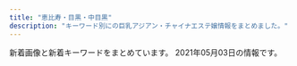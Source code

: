 ```yaml
---
title: "恵比寿・目黒・中目黒"
description: "キーワード別にの巨乳アジアン・チャイナエステ嬢情報をまとめました。"
---
```


新着画像と新着キーワードをまとめています。
2021年05月03日の情報です。

<DmmAffiliateIns />
<KeywordTable
  shops={
    [
    {
        "station": "JR\u76ee\u9ed2\u99c5\u6771\u53e3",
        "img_links": [],
        "url": "http://relacute.tyo.cm/",
        "keywords": {},
        "name": "RelaCute \u30ea\u30e9\u30ad\u30e5\u30fc\u30c8"
    },
    {
        "name": "Flower \uff5e\u30d5\u30e9\u30ef\u30fc\uff5e",
        "url": "http://nakamegurofun.com/",
        "img_links": [
            "http://nakamegurofun.com/files/0030964.jpg",
            "http://nakamegurofun.com/files/006-030964.jpg",
            "http://nakamegurofun.com/files/006fa9d.jpg",
            "http://nakamegurofun.com/images/s4.jpg",
            "http://nakamegurofun.com/files/002-020964.jpg",
            "http://nakamegurofun.com/images/main_top.png",
            "http://nakamegurofun.com/files/0050964.jpg",
            "http://nakamegurofun.com/images/service91a6.png",
            "http://nakamegurofun.com/files/0064f22.jpg",
            "http://nakamegurofun.com/files/0024f22.jpg",
            "http://nakamegurofun.com/images/s2.jpg",
            "http://nakamegurofun.com/files/008-020964.jpg",
            "http://nakamegurofun.com/files/0070964.jpg",
            "http://nakamegurofun.com/files/0054f22.jpg",
            "http://nakamegurofun.com/images/xian.png",
            "http://nakamegurofun.com/files/003-020964.jpg",
            "http://nakamegurofun.com/images/main_bottom.png",
            "http://nakamegurofun.com/files/0084f22.jpg",
            "http://nakamegurofun.com/images/shop/shop03.jpg",
            "http://nakamegurofun.com/files/0074f22.jpg",
            "http://nakamegurofun.com/files/0080964.jpg",
            "http://nakamegurofun.com/images/tel.png",
            "http://nakamegurofun.com/files/008-030964.jpg",
            "http://nakamegurofun.com/files/005fa9d.jpg",
            "http://nakamegurofun.com/files/0060964.jpg",
            "http://nakamegurofun.com/files/002fa9d.jpg",
            "http://nakamegurofun.com/files/005-020964.jpg",
            "http://nakamegurofun.com/images/shop/shop02.jpg",
            "http://nakamegurofun.com/files/006-020964.jpg",
            "http://nakamegurofun.com/files/0034f22.jpg",
            "http://nakamegurofun.com/files/008fa9d.jpg",
            "http://nakamegurofun.com/files/002-030964.jpg",
            "http://nakamegurofun.com/files/005-030964.jpg",
            "http://nakamegurofun.com/files/007fa9d.jpg",
            "http://nakamegurofun.com/files/003-030964.jpg",
            "http://nakamegurofun.com/images/shop/shop04.jpg",
            "http://nakamegurofun.com/images/infotiao1.jpg",
            "http://nakamegurofun.com/images/zi_staff.png",
            "http://nakamegurofun.com/files/007-030964.jpg",
            "http://nakamegurofun.com/files/0020964.jpg",
            "http://nakamegurofun.com/images/s1.jpg",
            "http://nakamegurofun.com/images/zi_massage.png",
            "http://nakamegurofun.com/images/shop/shop01.jpg",
            "http://nakamegurofun.com/files/007-020964.jpg",
            "http://nakamegurofun.com/images/s5.jpg",
            "http://nakamegurofun.com/images/s3.jpg",
            "http://nakamegurofun.com/files/003fa9d.jpg"
        ],
        "keywords": {
            "85": 1,
            "88": 1,
            "C": 1,
            "87": 4,
            "D": 5
        },
        "station": "\u4e2d\u76ee\u9ed2\u99c5\u897f\u53e3"
    },
    {
        "url": "http://victoria.tyo.cm/",
        "name": "Victoria\u30fb\u30d3\u30af\u30c8\u30ea\u30a2",
        "station": "JR\u76ee\u9ed2\u99c5\u6771\u53e3",
        "keywords": {
            "E": 3,
            "87": 4,
            "82": 2,
            "G": 1,
            "F": 1,
            "D": 21,
            "85": 8,
            "83": 8,
            "86": 10,
            "89": 1,
            "C": 8,
            "93": 1
        },
        "img_links": [
            "http://victoria.tyo.cm/photos/sites/13/2020/01/2020011104241542.jpg",
            "http://victoria.tyo.cm/photos/sites/13/2019/12/2019120904521737.jpg",
            "http://victoria.tyo.cm/photos/sites/13/2018/12/2018121502493847.jpg",
            "http://victoria.tyo.cm/photos/sites/13/2020/02/2020021307433041.jpg",
            "http://victoria.tyo.cm/photos/sites/13/2018/12/2018122701570616.jpg",
            "http://victoria.tyo.cm/photos/sites/13/2019/06/2019061005275095.jpg",
            "http://victoria.tyo.cm/photos/sites/13/2020/03/2020031904101259.jpg",
            "http://victoria.tyo.cm/photos/sites/13/2018/12/2018121502493814.jpg",
            "http://victoria.tyo.cm/photos/sites/13/2019/01/2019010506292922.jpg",
            "http://victoria.tyo.cm/photos/sites/13/2018/12/2018122701570643.jpg",
            "http://victoria.tyo.cm/photos/sites/13/2019/01/2019011103510521.jpg",
            "http://victoria.tyo.cm/images/top.jpg",
            "http://victoria.tyo.cm/photos/sites/13/2019/01/2019010506293526.jpg",
            "http://victoria.tyo.cm/photos/sites/13/2018/12/2018122904422525.jpg",
            "http://victoria.tyo.cm/photos/sites/13/2020/01/2020011205500461.jpg",
            "http://victoria.tyo.cm/photos/sites/13/2018/12/2018121502493879.jpg",
            "http://victoria.tyo.cm/images/face.jpg",
            "http://victoria.tyo.cm/photos/sites/13/2020/02/202002030340133.jpg",
            "http://victoria.tyo.cm/photos/sites/13/2021/02/2021021509575615.jpg",
            "http://victoria.tyo.cm/photos/sites/13/2019/10/2019101403232834.jpg",
            "http://victoria.tyo.cm/photos/sites/13/2018/12/2018122904411765.jpg",
            "http://victoria.tyo.cm/photos/sites/13/2019/10/2019100904083557.jpg",
            "http://victoria.tyo.cm/photos/sites/13/2019/10/2019100904082968.jpg",
            "http://victoria.tyo.cm/photos/sites/13/2020/01/2020012005552622.jpg",
            "http://victoria.tyo.cm/photos/sites/13/2019/12/2019120904521188.jpg",
            "http://victoria.tyo.cm/images/mobile.jpg",
            "http://victoria.tyo.cm/photos/sites/13/2019/02/2019021407162693.jpg",
            "http://victoria.tyo.cm/photos/sites/13/2020/10/2020100803550565.jpg",
            "http://victoria.tyo.cm/photos/sites/13/2019/05/201905100639429.jpg",
            "http://victoria.tyo.cm/photos/sites/13/2019/02/2019022703022355.jpg",
            "https://www.a-side.com/ad/koko/include/banner/koko_125x125.png",
            "http://victoria.tyo.cm/photos/sites/13/2019/08/2019080607062415.jpg",
            "http://victoria.tyo.cm/images/news.jpg",
            "http://victoria.tyo.cm/photos/sites/13/2019/07/2019070206503156.jpg",
            "http://victoria.tyo.cm/photos/sites/13/2019/04/2019040304024424.jpg",
            "http://victoria.tyo.cm/photos/sites/13/2019/12/2019120406433710.jpg",
            "http://victoria.tyo.cm/photos/sites/13/2019/04/2019041807165826.jpg",
            "http://victoria.tyo.cm/photos/sites/13/2019/01/2019012509534353.jpg",
            "http://victoria.tyo.cm/photos/sites/13/2020/01/2020012005552181.jpg",
            "http://victoria.tyo.cm/photos/sites/13/2019/12/2019120106181894.jpg",
            "http://victoria.tyo.cm/images/pick.jpg",
            "http://victoria.tyo.cm/images/s_staff.png",
            "http://victoria.tyo.cm/photos/sites/13/2019/02/2019021206543056.jpg",
            "http://victoria.tyo.cm/photos/sites/13/2019/01/2019012108071242.jpg",
            "http://victoria.tyo.cm/photos/sites/13/2019/01/2019012509505197.jpg",
            "http://victoria.tyo.cm/photos/sites/13/2018/12/2018121502493953.jpg",
            "http://victoria.tyo.cm/photos/sites/13/2020/02/2020020104570910.jpg"
        ]
    },
    {
        "img_links": [
            "http://iyashi-kokoro.info/img/st57.jpg",
            "http://iyashi-kokoro.info/i/img/st56.jpg",
            "http://iyashi-kokoro.info/img/st55.jpg",
            "http://iyashi-kokoro.info/img/s62.jpg",
            "http://iyashi-kokoro.info/img/st42.jpg",
            "http://iyashi-kokoro.info/img/botton.jpg",
            "http://iyashi-kokoro.info/i/img/st65.jpg",
            "http://iyashi-kokoro.info/img/s56.jpg",
            "http://iyashi-kokoro.info/i/img/st40.jpg",
            "http://iyashi-kokoro.info/i/img/st39.jpg",
            "http://iyashi-kokoro.info/i/img/st55.jpg",
            "http://iyashi-kokoro.info/img/st41.jpg",
            "http://iyashi-kokoro.info/i/img/st52.jpg",
            "http://iyashi-kokoro.info/img/st63.jpg",
            "http://iyashi-kokoro.info/img/st60.jpg",
            "http://iyashi-kokoro.info/i/img/r4.jpg",
            "http://iyashi-kokoro.info/img/s57.jpg",
            "http://iyashi-kokoro.info/i/img/s3.jpg",
            "http://iyashi-kokoro.info/i/img/st64.jpg",
            "http://iyashi-kokoro.info/img/st65.jpg",
            "http://iyashi-kokoro.info/img/s58.jpg",
            "http://iyashi-kokoro.info/img/st61.jpg",
            "http://iyashi-kokoro.info/i/img/st54.jpg",
            "http://iyashi-kokoro.info/img/st56.jpg",
            "http://iyashi-kokoro.info/img/st40.jpg",
            "http://iyashi-kokoro.info/img/st58.jpg",
            "http://iyashi-kokoro.info/i/img/st58.jpg",
            "http://iyashi-kokoro.info/img/st29.jpg",
            "http://iyashi-kokoro.info/i/img/st44.jpg",
            "http://iyashi-kokoro.info/i/img/r3.jpg",
            "http://iyashi-kokoro.info/i/img/r1.jpg",
            "http://iyashi-kokoro.info/img/st46.jpg",
            "http://iyashi-kokoro.info/i/img/st41.jpg",
            "http://iyashi-kokoro.info/i/img/s1.jpg",
            "http://iyashi-kokoro.info/i/img/st50.jpg",
            "http://iyashi-kokoro.info/img/st64.jpg",
            "http://iyashi-kokoro.info/i/img/st62.jpg",
            "http://iyashi-kokoro.info/img/st39.jpg",
            "http://iyashi-kokoro.info/img/s64.jpg",
            "http://iyashi-kokoro.info/img/s54.jpg",
            "http://iyashi-kokoro.info/i/img/st57.jpg",
            "http://iyashi-kokoro.info/i/img/st63.jpg",
            "http://iyashi-kokoro.info/img/fla.jpg",
            "http://iyashi-kokoro.info/img/s61.jpg",
            "http://iyashi-kokoro.info/i/img/s4.jpg",
            "http://iyashi-kokoro.info/img/s59.jpg",
            "http://iyashi-kokoro.info/i/img/st51.jpg",
            "http://iyashi-kokoro.info/img/mo.png",
            "http://iyashi-kokoro.info/img/st52.jpg",
            "http://iyashi-kokoro.info/i/img/st60.jpg",
            "http://iyashi-kokoro.info/i/img/st59.jpg",
            "http://iyashi-kokoro.info/img/s60.jpg",
            "http://iyashi-kokoro.info/img/cam.jpg",
            "http://iyashi-kokoro.info/i/img/r5.jpg",
            "http://iyashi-kokoro.info/i/img/r2.jpg",
            "http://iyashi-kokoro.info/img/s65.jpg",
            "http://iyashi-kokoro.info/img/st49.jpg",
            "http://iyashi-kokoro.info/i/img/st32.jpg",
            "http://iyashi-kokoro.info/img/st54.jpg",
            "http://iyashi-kokoro.info/i/img/st29.jpg",
            "http://iyashi-kokoro.info/img/st50.jpg",
            "http://iyashi-kokoro.info/i/img/st53.jpg",
            "http://iyashi-kokoro.info/img/s55.jpg",
            "http://iyashi-kokoro.info/i/img/st20.jpg",
            "http://iyashi-kokoro.info/img/st62.jpg",
            "http://iyashi-kokoro.info/img/st59.jpg",
            "http://iyashi-kokoro.info/img/s18.jpg",
            "http://iyashi-kokoro.info/i/img/st42.jpg",
            "http://iyashi-kokoro.info/i/img/st49.jpg",
            "http://iyashi-kokoro.info/img/st44.jpg",
            "http://iyashi-kokoro.info/img/st53.jpg",
            "http://iyashi-kokoro.info/i/img/r6.jpg",
            "http://iyashi-kokoro.info/img/st43.jpg",
            "http://iyashi-kokoro.info/img/st20.jpg",
            "http://iyashi-kokoro.info/img/st51.jpg",
            "http://iyashi-kokoro.info/i/img/st43.jpg",
            "http://iyashi-kokoro.info/img/s63.jpg",
            "http://iyashi-kokoro.info/img/st32.jpg",
            "http://iyashi-kokoro.info/i/img/s2.jpg",
            "http://iyashi-kokoro.info/i/img/st61.jpg"
        ],
        "url": "http://iyashi-kokoro.info/",
        "station": "JR\u76ee\u9ed2\u99c5\u6771\u53e3",
        "keywords": {
            "88": 7,
            "E": 13,
            "C": 7,
            "86": 38,
            "87": 3,
            "85": 5,
            "D": 40
        },
        "name": "\u307f\u3086\u304d"
    },
    {
        "img_links": [
            "http://www.himawari-aroma.xyz/images/staff/3/mayu.png",
            "http://www.himawari-aroma.xyz/images/psd/off.jpg",
            "http://www.himawari-aroma.xyz/images/shop/4/2.jpg",
            "http://www.himawari-aroma.xyz/images/shop/1.png",
            "http://www.himawari-aroma.xyz/images/staff/3/ami.png",
            "http://www.himawari-aroma.xyz/images/shop/4/1.jpg",
            "http://www.himawari-aroma.xyz/images/13.png",
            "http://www.himawari-aroma.xyz/images/sys.jpg"
        ],
        "station": "JR\u6075\u6bd4\u5bff\u99c5\u897f\u53e3",
        "url": "http://www.himawari-aroma.xyz/",
        "name": "\u3072\u307e\u308f\u308a",
        "keywords": {}
    },
    {
        "keywords": {
            "86": 2,
            "D": 6,
            "87": 4,
            "85": 2,
            "C": 14
        },
        "name": "\u7652\u3057\u5bb6",
        "url": "http://www.oasis.esjoho.com/",
        "img_links": [
            "http://www.oasis.esjoho.com/img/btn_blog.png",
            "http://www.oasis.esjoho.com/img/pickup.jpg",
            "http://www.oasis.esjoho.com/img/btn_side_mobile.jpg",
            "http://www.oasis.esjoho.com/files/002.jpg",
            "http://www.oasis.esjoho.com/files/001-02.jpg",
            "http://www.oasis.esjoho.com/img/ttl_news.png",
            "http://www.oasis.esjoho.com/img/goback.jpg",
            "http://www.oasis.esjoho.com/files/002-02.jpg",
            "http://www.oasis.esjoho.com/files/004-02.jpg",
            "http://www.oasis.esjoho.com/img/tel.png",
            "http://www.oasis.esjoho.com/img/ttl_info.png",
            "http://www.oasis.esjoho.com/files/004.jpg",
            "http://www.oasis.esjoho.com/files/005-02.jpg",
            "http://www.oasis.esjoho.com/files/001.jpg",
            "http://www.oasis.esjoho.com/files/005.jpg"
        ],
        "station": "\u897f\u5c0f\u5c71\u99c5"
    },
    {
        "url": "https://meguro-babel.com/",
        "keywords": {},
        "name": "\u30d0\u30d9\u30eb",
        "station": "JR\u76ee\u9ed2\u99c5\u6771\u53e3",
        "img_links": [
            "https://meguro-babel.com/girl/7.jpg",
            "https://meguro-babel.com/images/room/photo02.jpg",
            "https://meguro-babel.com/girl/4.jpg",
            "https://meguro-babel.com/girl/9.jpg",
            "https://meguro-babel.com/girl/24.jpg",
            "https://meguro-babel.com/girl/15.jpg",
            "https://meguro-babel.com/images/img_1.jpg",
            "https://meguro-babel.com/girl/8.jpg",
            "https://meguro-babel.com/images/room/photo01.jpg",
            "https://meguro-babel.com/images/room/photo04.jpg",
            "https://meguro-babel.com/images/qr.jpg",
            "https://meguro-babel.com/topics/img/157-1.jpg",
            "https://meguro-babel.com/girl/21.jpg",
            "https://meguro-babel.com/girl/1.jpg",
            "https://meguro-babel.com/topics/img/145-1.jpg",
            "https://meguro-babel.com/girl/5.jpg",
            "https://meguro-babel.com/topics/img/156-1.jpg",
            "https://meguro-babel.com/images/room/photo03.jpg",
            "https://meguro-babel.com/images/topimg4.jpg"
        ]
    },
    {
        "name": "OnlyOne",
        "url": "http://onlyone.tyo.cm/",
        "keywords": {
            "D": 25,
            "83": 2,
            "87": 6,
            "84": 1,
            "85": 9,
            "F": 1,
            "86": 12,
            "E": 3,
            "C": 4,
            "88": 3
        },
        "station": "JR\u76ee\u9ed2\u99c5\u897f\u53e3",
        "img_links": [
            "http://onlyone.tyo.cm/photos/sites/5/2021/02/2021022216501749.jpg",
            "http://onlyone.tyo.cm/photos/sites/5/2020/05/2020051419324761.jpg",
            "http://onlyone.tyo.cm/photos/sites/5/2020/06/2020060815500896.jpg",
            "http://onlyone.tyo.cm/photos/sites/5/2018/03/2018031607430562.jpg",
            "http://onlyone.tyo.cm/images/room4.jpg",
            "http://onlyone.tyo.cm/photos/sites/5/2019/08/2019082610481667.jpg",
            "http://onlyone.tyo.cm/photos/sites/5/2019/03/2019030418403098.jpg",
            "http://onlyone.tyo.cm/photos/sites/5/2019/11/2019112117013754.jpg",
            "http://onlyone.tyo.cm/photos/sites/5/2018/09/2018092710191274.jpg",
            "http://onlyone.tyo.cm/images/room2.jpg",
            "http://onlyone.tyo.cm/photos/sites/5/2019/07/2019070616424775.jpg",
            "http://onlyone.tyo.cm/photos/sites/5/2020/09/2020092510523998.jpg",
            "http://onlyone.tyo.cm/photos/sites/5/2021/02/2021021810240848.jpg",
            "http://onlyone.tyo.cm/photos/sites/5/2019/01/2019013017371133.jpg",
            "http://onlyone.tyo.cm/photos/sites/5/2019/11/2019110105153240.jpg",
            "http://onlyone.tyo.cm/photos/sites/5/2018/11/2018112110301745.jpg",
            "http://onlyone.tyo.cm/images/line.jpg",
            "http://onlyone.tyo.cm/images/acc4.jpg",
            "http://onlyone.tyo.cm/photos/sites/5/2021/03/2021030316101626.jpg",
            "http://onlyone.tyo.cm/photos/sites/5/2019/12/2019120510353312.jpg",
            "http://onlyone.tyo.cm/photos/sites/5/2019/06/2019060510384975.jpg",
            "http://onlyone.tyo.cm/photos/sites/5/2021/02/202102201049167.jpg",
            "http://onlyone.tyo.cm/photos/sites/5/2020/01/2020011413501066.jpg",
            "http://onlyone.tyo.cm/photos/sites/5/2020/01/2020011412572423.jpg",
            "http://onlyone.tyo.cm/photos/sites/5/2019/05/2019050915292562.jpg",
            "http://onlyone.tyo.cm/photos/sites/5/2019/08/2019080815010066.jpg",
            "http://onlyone.tyo.cm/photos/sites/5/2017/11/2017112708111797.jpg",
            "http://onlyone.tyo.cm/photos/sites/5/2021/02/202102181024101.jpg",
            "http://onlyone.tyo.cm/photos/sites/5/2020/09/2020092617301564.jpg",
            "http://onlyone.tyo.cm/photos/sites/5/2021/02/2021022515094363.jpg",
            "http://onlyone.tyo.cm/photos/sites/5/2020/09/2020092218541894.jpg",
            "http://onlyone.tyo.cm/photos/sites/5/2021/03/2021030316101022.jpg",
            "http://onlyone.tyo.cm/photos/sites/5/2020/07/2020070217061815.jpg",
            "http://onlyone.tyo.cm/photos/sites/5/2019/01/2019011814353078.jpg",
            "http://onlyone.tyo.cm/photos/sites/5/2018/08/2018082407542866.jpg",
            "http://onlyone.tyo.cm/photos/sites/5/2020/09/2020092510523723.jpg",
            "http://onlyone.tyo.cm/photos/sites/5/2020/03/2020031716151746.jpg",
            "http://onlyone.tyo.cm/images/room1.jpg",
            "http://onlyone.tyo.cm/images/s_staff.png",
            "http://onlyone.tyo.cm/photos/sites/5/2018/11/2018110713255310.jpg",
            "http://onlyone.tyo.cm/photos/sites/5/2018/07/2018071709241386.jpg",
            "http://onlyone.tyo.cm/photos/sites/5/2019/07/201907171609201.jpg",
            "http://onlyone.tyo.cm/images/room3.jpg",
            "http://onlyone.tyo.cm/photos/sites/5/2018/08/2018080308152252.jpg",
            "http://onlyone.tyo.cm/photos/sites/5/2020/02/2020022610121615.jpg",
            "http://onlyone.tyo.cm/photos/sites/5/2020/01/2020011413500417.jpg",
            "http://onlyone.tyo.cm/photos/sites/5/2018/06/2018062904050630.jpg",
            "http://onlyone.tyo.cm/photos/sites/5/2019/06/2019060510472559.jpg",
            "http://onlyone.tyo.cm/images/new.jpg",
            "http://onlyone.tyo.cm/images/acc2.jpg",
            "http://onlyone.tyo.cm/photos/sites/5/2019/12/2019121715483135.jpg",
            "http://onlyone.tyo.cm/photos/sites/5/2019/11/2019110105152849.jpg",
            "http://onlyone.tyo.cm/photos/sites/5/2019/07/2019070711031982.jpg",
            "http://onlyone.tyo.cm/photos/sites/5/2019/05/2019052911352557.jpg",
            "http://onlyone.tyo.cm/images/acc1.jpg",
            "http://onlyone.tyo.cm/images/top.png",
            "http://onlyone.tyo.cm/photos/sites/5/2020/07/2020070215334437.jpg",
            "http://onlyone.tyo.cm/photos/sites/5/2019/02/2019022310345266.jpg",
            "http://onlyone.tyo.cm/photos/sites/5/2018/10/201810181432433.jpg",
            "http://onlyone.tyo.cm/photos/sites/5/2019/07/2019071716092046.jpg",
            "http://onlyone.tyo.cm/photos/sites/5/2020/09/2020092510524025.jpg",
            "http://onlyone.tyo.cm/photos/sites/5/2020/09/2020090210405221.jpg",
            "http://onlyone.tyo.cm/images/acc3.jpg",
            "http://onlyone.tyo.cm/photos/sites/5/2019/02/2019022310334774.jpg",
            "http://onlyone.tyo.cm/images/s_link.png"
        ]
    },
    {
        "img_links": [
            "http://hi-msg.com/tonton/images/an_5_01.jpg",
            "http://hi-msg.com/tonton/images/sys1.jpg",
            "http://hi-msg.com/tonton/images/index-1.jpg",
            "http://hi-msg.com/tonton/images/index-2.jpg",
            "http://hi-msg.com/tonton/images/an_1_02.jpg",
            "http://hi-msg.com/tonton/images/an_4_02.jpg",
            "http://hi-msg.com/tonton/images/slider/slide2.png",
            "http://hi-msg.com/tonton/images/an_6_01.jpg",
            "http://hi-msg.com/tonton/images/r1.jpg",
            "http://hi-msg.com/tonton/images/fbb.jpg",
            "http://hi-msg.com/tonton/images/an_3_01.jpg",
            "http://hi-msg.com/tonton/images/r2.jpg",
            "http://hi-msg.com/tonton/images/r3.jpg",
            "http://hi-msg.com/tonton/images/slider/slide3s.png",
            "http://hi-msg.com/tonton/images/an_5_02.jpg",
            "http://hi-msg.com/tonton/images/staff_images/st3.jpg",
            "http://hi-msg.com/tonton/images/qr.jpg",
            "http://hi-msg.com/tonton/images/slider/slide1.png",
            "http://hi-msg.com/tonton/images/slider/slide2s.png",
            "http://hi-msg.com/tonton/images/staff_images/st4.jpg",
            "http://hi-msg.com/tonton/images/staff_images/st1.jpg",
            "http://hi-msg.com/tonton/images/staff_images/st5.jpg",
            "http://hi-msg.com/tonton/images/index_01.jpg",
            "http://hi-msg.com/tonton/images/an_4_01.jpg",
            "http://hi-msg.com/tonton/images/an_3_02.jpg",
            "http://hi-msg.com/tonton/images/an_1_01.jpg",
            "http://hi-msg.com/tonton/images/r4.jpg",
            "http://hi-msg.com/tonton/images/eve1.png",
            "http://hi-msg.com/tonton/images/an_2_01.jpg",
            "http://hi-msg.com/tonton/images/slider/slide3.png",
            "http://hi-msg.com/tonton/images/an_2_02.jpg",
            "http://hi-msg.com/tonton/images/slider/slide1s.png",
            "http://hi-msg.com/tonton/images/an_6_02.jpg",
            "http://hi-msg.com/tonton/images/staff_images/st2.jpg",
            "http://hi-msg.com/tonton/images/staff_images/sl.png"
        ],
        "station": "JR\u6075\u6bd4\u5bff\u99c5\u897f\u53e3",
        "url": "http://hi-msg.com/tonton/",
        "keywords": {
            "83": 7,
            "D": 19,
            "C": 7,
            "E": 5,
            "86": 17,
            "85": 7
        },
        "name": "\u30c8\u30f3\u30c8\u30f3"
    },
    {
        "img_links": [
            "http://with-you.tyo.cm/photos/sites/6/2019/11/2019110107573374.jpg",
            "http://with-you.tyo.cm/photos/sites/6/2020/03/2020032714542799.jpg",
            "http://with-you.tyo.cm/photos/sites/6/2020/09/2020092511214697.jpg",
            "http://with-you.tyo.cm/images/s_staff.jpg",
            "http://with-you.tyo.cm/photos/sites/6/2019/02/2019021818404723.jpg",
            "http://with-you.tyo.cm/photos/sites/6/2019/11/2019110606012817.jpg",
            "http://with-you.tyo.cm/photos/sites/6/2019/11/2019110107572662.jpg",
            "http://with-you.tyo.cm/photos/sites/6/2019/11/2019110108002447.jpg",
            "http://with-you.tyo.cm/photos/sites/6/2019/12/2019121017051597.jpg",
            "http://with-you.tyo.cm/photos/sites/6/2019/02/2019021816145119.jpg",
            "http://with-you.tyo.cm/photos/sites/6/2019/11/2019112916075813.jpg",
            "http://with-you.tyo.cm/photos/sites/6/2019/11/2019112214502832.jpg",
            "http://with-you.tyo.cm/photos/sites/6/2019/10/2019102716505124.jpg",
            "http://with-you.tyo.cm/photos/sites/6/2020/06/2020061515330329.jpg",
            "http://with-you.tyo.cm/photos/sites/6/2019/12/2019121017051599.jpg",
            "http://with-you.tyo.cm/photos/sites/6/2019/11/2019112214503286.jpg",
            "http://with-you.tyo.cm/photos/sites/6/2019/11/2019112916075124.jpg",
            "http://with-you.tyo.cm/images/s_link.jpg",
            "http://with-you.tyo.cm/photos/sites/6/2019/10/2019102716505281.jpg",
            "http://with-you.tyo.cm/photos/sites/6/2019/02/2019021818395644.jpg",
            "http://with-you.tyo.cm/images/s_news.jpg",
            "http://with-you.tyo.cm/images/s_recuit.jpg",
            "http://with-you.tyo.cm/photos/sites/6/2019/06/2019060510455732.jpg",
            "http://with-you.tyo.cm/photos/sites/6/2019/11/2019112517122617.jpg",
            "http://with-you.tyo.cm/photos/sites/6/2019/11/2019111915264240.jpg",
            "http://with-you.tyo.cm/photos/sites/6/2021/04/2021041715082929.jpg",
            "http://with-you.tyo.cm/photos/sites/6/2020/06/2020061515324852.jpg",
            "http://with-you.tyo.cm/photos/sites/6/2019/11/2019112916080552.jpg",
            "http://hanamizuki2.a1.ies.bz/upload/sites/6/2021/04/2021041715082929.jpg",
            "http://with-you.tyo.cm/images/top.png",
            "http://with-you.tyo.cm/photos/sites/6/2019/11/2019110108001772.jpg",
            "http://with-you.tyo.cm/photos/sites/6/2020/03/2020032714573892.jpg",
            "http://with-you.tyo.cm/images/s_pick.jpg",
            "http://with-you.tyo.cm/photos/sites/6/2019/11/2019111915264046.jpg",
            "http://with-you.tyo.cm/photos/sites/6/2019/11/2019112517121980.jpg",
            "http://with-you.tyo.cm/photos/sites/6/2019/02/2019021816155116.jpg",
            "http://with-you.tyo.cm/photos/sites/6/2019/03/2019030615474648.jpg",
            "http://with-you.tyo.cm/photos/sites/6/2019/11/2019110806175615.jpg",
            "http://with-you.tyo.cm/photos/sites/6/2019/11/2019110806175734.jpg",
            "http://with-you.tyo.cm/photos/sites/6/2019/12/2019121914290210.jpg",
            "http://with-you.tyo.cm/photos/sites/6/2019/12/2019121914290846.jpg"
        ],
        "url": "http://with-you.tyo.cm",
        "station": "JR\u76ee\u9ed2\u99c5\u6771\u53e3",
        "name": "With you\u30fb\u30a6\u30a3\u30ba\u30e6\u30fc",
        "keywords": {
            "C": 36,
            "D": 18
        }
    },
    {
        "keywords": {},
        "station": "JR\u6075\u6bd4\u5bff\u99c5\u897f\u53e3",
        "img_links": [
            "http://www.ourstarts.site/templets/default/images/t2.jpg",
            "http://www.ourstarts.site/uploads/180917/1-1P91G6122J28.jpg",
            "http://www.ourstarts.site/uploads/200729/1-200H9140K5J4.jpg",
            "http://www.ourstarts.site/templets/default/images/t1.jpg",
            "http://www.ourstarts.site/uploads/allimg/200729/1-200H9141912.jpg",
            "http://www.ourstarts.site/uploads/allimg/200729/1-200H9141213.jpg",
            "http://www.ourstarts.site/uploads/allimg/200729/1-200H9141229.jpg",
            "http://www.ourstarts.site/templets/default/picture/news.png",
            "http://www.ourstarts.site/templets/default/picture/foot_tel.png",
            "http://www.ourstarts.site/templets/default/picture/tel_contact.png",
            "http://www.ourstarts.site/templets/default/picture/right.png",
            "http://www.ourstarts.site/uploads/200729/1-200H9141612609.jpg",
            "http://www.ourstarts.site/templets/default/picture/head_tell.png",
            "http://www.ourstarts.site/templets/default/picture/close.png",
            "http://www.ourstarts.site/uploads/200729/1-200H9140Q13E.jpg",
            "http://www.ourstarts.site/templets/default/picture/staff.png",
            "http://www.ourstarts.site/templets/default/images/t3.jpg",
            "http://www.ourstarts.site/templets/default/picture/timg (1).png"
        ],
        "url": "http://www.ourstarts.site/",
        "name": "\u30cb\u30e3\u30fc\u30cb\u30e3\u30fc"
    },
    {
        "url": "http://angel.jpn.cm/",
        "keywords": {
            "84": 2,
            "86": 8,
            "87": 3,
            "85": 6,
            "D": 26,
            "E": 4,
            "89": 4,
            "F": 1,
            "88": 4,
            "C": 42
        },
        "img_links": [
            "http://angel.jpn.cm/photos/sites/3/2016/08/staff36h.jpg",
            "http://angel.jpn.cm/photos/sites/3/2016/08/staff4.jpg",
            "http://angel.jpn.cm/photos/sites/3/2016/10/staff01.jpg",
            "http://angel.jpn.cm/photos/sites/3/2016/08/staff3.jpg",
            "http://angel.jpn.cm/photos/sites/3/2016/08/staff29a.jpg",
            "http://angel.jpn.cm/photos/sites/3/2018/06/2018062105525655.jpg",
            "http://angel.jpn.cm/photos/sites/3/2019/07/2019071213431954.jpg",
            "http://angel.jpn.cm/photos/sites/3/2019/11/2019111814073465.jpg",
            "http://angel.jpn.cm/photos/sites/3/2016/08/staff21.jpg",
            "http://angel.jpn.cm/images/girl-z1.jpg",
            "http://angel.jpn.cm/photos/sites/3/2016/08/staff14a.jpg",
            "http://angel.jpn.cm/images/girl-z2.jpg",
            "http://angel.jpn.cm/photos/sites/3/2019/06/201906051042276.jpg",
            "http://angel.jpn.cm/photos/sites/3/2016/08/staff4a.jpg",
            "http://angel.jpn.cm/photos/sites/3/2017/05/8.jpg",
            "http://angel.jpn.cm/photos/sites/3/2019/12/2019122718552333.jpg",
            "http://angel.jpn.cm/images/s_link.png",
            "http://angel.jpn.cm/photos/sites/3/2019/07/2019071016030711.jpg",
            "http://angel.jpn.cm/photos/sites/3/2016/08/staff23.jpg",
            "http://angel.jpn.cm/photos/sites/3/2017/11/2017112010234266.jpg",
            "http://angel.jpn.cm/images/s_staff.png",
            "http://angel.jpn.cm/images/room4.jpg",
            "http://angel.jpn.cm/images/room1.jpg",
            "http://angel.jpn.cm/photos/sites/3/2016/08/staff21a.jpg",
            "http://angel.jpn.cm/photos/sites/3/2016/08/staff5a.jpg",
            "http://angel.jpn.cm/photos/sites/3/2016/08/staff5.jpg",
            "http://angel.jpn.cm/photos/sites/3/2016/08/staff2a.jpg",
            "http://angel.jpn.cm/photos/sites/3/2016/08/staff24.jpg",
            "http://angel.jpn.cm/photos/sites/3/2018/06/2018061601280970.jpg",
            "http://angel.jpn.cm/photos/sites/3/2016/08/staff11.jpg",
            "http://angel.jpn.cm/images/s_pick.png",
            "http://angel.jpn.cm/photos/sites/3/2016/08/staff28.jpg",
            "http://angel.jpn.cm/photos/sites/3/2016/08/staff7a.jpg",
            "http://angel.jpn.cm/photos/sites/3/2020/06/2020061515170635.jpg",
            "http://angel.jpn.cm/images/room7.jpg",
            "http://angel.jpn.cm/photos/sites/3/2016/08/staff36g.jpg",
            "http://angel.jpn.cm/photos/sites/3/2021/02/2021022516024747.jpg",
            "http://angel.jpn.cm/photos/sites/3/2019/06/2019060510404179.jpg",
            "http://angel.jpn.cm/photos/sites/3/2016/08/staff22a.jpg",
            "http://angel.jpn.cm/photos/sites/3/2019/11/201911181407260.jpg",
            "http://angel.jpn.cm/photos/sites/3/2016/08/staff35.jpg",
            "http://angel.jpn.cm/photos/sites/3/2017/12/201712270537317.jpg",
            "http://angel.jpn.cm/photos/sites/3/2020/09/2020092511154515.jpg",
            "http://angel.jpn.cm/images/mobile.jpg",
            "http://angel.jpn.cm/images/info.jpg",
            "http://angel.jpn.cm/photos/sites/3/2016/08/staff14.jpg",
            "http://angel.jpn.cm/photos/sites/3/2016/08/staff25a.jpg",
            "http://angel.jpn.cm/photos/sites/3/2017/11/201711280608539.jpg",
            "http://angel.jpn.cm/photos/sites/3/2019/12/2019122718552413.jpg",
            "http://angel.jpn.cm/photos/sites/3/2016/08/staff29.jpg",
            "http://angel.jpn.cm/photos/sites/3/2017/01/1.jpg",
            "http://angel.jpn.cm/images/room6.jpg",
            "http://angel.jpn.cm/photos/sites/3/2016/08/staff38.jpg",
            "http://angel.jpn.cm/images/nbj3.jpg",
            "http://angel.jpn.cm/photos/sites/3/2016/08/staff2.jpg",
            "http://cdn.dino-es.com/images/logo/150x40DinoEs.png",
            "http://angel.jpn.cm/photos/sites/3/2018/11/201811011331167.jpg",
            "http://angel.jpn.cm/photos/sites/3/2016/08/staff7.jpg",
            "http://angel.jpn.cm/photos/sites/3/2019/12/2019122718552430.jpg",
            "http://angel.jpn.cm/photos/sites/3/2016/08/staff37.jpg",
            "http://angel.jpn.cm/images/s_mobile.png",
            "http://angel.jpn.cm/images/room2.jpg",
            "http://angel.jpn.cm/photos/sites/3/2016/09/staff40.jpg",
            "http://angel.jpn.cm/photos/sites/3/2018/09/2018091001155585.jpg",
            "http://angel.jpn.cm/photos/sites/3/2017/12/2017122705371661.jpg",
            "http://angel.jpn.cm/photos/sites/3/2016/09/staff40a.jpg",
            "http://angel.jpn.cm/photos/sites/3/2018/06/2018061505064251.jpg",
            "http://angel.jpn.cm/photos/sites/3/2017/03/2.jpg",
            "http://angel.jpn.cm/photos/sites/3/2016/08/staff39.jpg",
            "http://angel.jpn.cm/photos/sites/3/2018/06/2018061505064271.jpg",
            "http://angel.jpn.cm/photos/sites/3/2016/08/staff22.jpg",
            "http://angel.jpn.cm/images/s_news.png",
            "http://angel.jpn.cm/photos/sites/3/2016/09/72670992207769698.jpg",
            "http://angel.jpn.cm/images/room3.jpg",
            "http://angel.jpn.cm/photos/sites/3/2021/02/2021021714005240.jpg",
            "http://angel.jpn.cm/photos/sites/3/2019/10/2019100910242499.jpg",
            "http://angel.jpn.cm/photos/sites/3/2018/06/2018061601280885.jpg",
            "http://angel.jpn.cm/photos/sites/3/2016/08/staff8.jpg",
            "http://angel.jpn.cm/photos/sites/3/2017/04/1.jpg",
            "http://angel.jpn.cm/images/room5.jpg",
            "http://angel.jpn.cm/images/top01.jpg",
            "http://angel.jpn.cm/photos/sites/3/2016/08/staff25.jpg",
            "http://angel.jpn.cm/images/top02.jpg"
        ],
        "name": "Angel-\u30a8\u30f3\u30b8\u30a7\u30eb-",
        "station": "JR\u76ee\u9ed2\u99c5\u6771\u53e3"
    },
    {
        "keywords": {},
        "url": "http://kintsuki.este88.com/",
        "name": "\u91d1\u306e\u6708",
        "station": "JR\u76ee\u9ed2\u99c5\u6771\u53e3",
        "img_links": [
            "http://kintsuki.este88.com/gals/rei1.jpg",
            "http://kintsuki.este88.com/gals/yuyu1.jpg",
            "http://kintsuki.este88.com/gals/kaori1.jpg",
            "http://kintsuki.este88.com/images/r02.jpg",
            "http://kintsuki.este88.com/gals/rina1.jpg",
            "http://kintsuki.este88.com/images/r01.jpg",
            "http://kintsuki.este88.com/gals/koyuki1.jpg",
            "http://kintsuki.este88.com/images/ph1.jpg",
            "http://kintsuki.este88.com/gals/kana1.jpg",
            "http://kintsuki.este88.com/gals/momo1.jpg",
            "http://kintsuki.este88.com/gals/kixyoko1.jpg",
            "http://kintsuki.este88.com/gals/mika1.jpg",
            "http://kintsuki.este88.com/images/r04.jpg"
        ]
    },
    {
        "name": "\u685c\u6e80\u958b",
        "keywords": {
            "86": 1,
            "C": 1,
            "E": 1
        },
        "url": "http://sakuram.jpest.net/",
        "station": "JR\u6075\u6bd4\u5bff\u897f\u53e3",
        "img_links": [
            "http://sakuram.jpest.net/images/c1.jpg",
            "http://sakuramadmin.jpest.net/uploads//2021031911185719-e1616152747951.jpeg",
            "http://sakuram.jpest.net/images/tit_massage.jpg",
            "http://sakuram.jpest.net/images/c7.jpg",
            "http://sakuram.jpest.net/images/sp_tit_massage.jpg",
            "http://sakuram.jpest.net/images/sp_tit_staff.jpg",
            "http://sakuram.jpest.net/images/tit_new.jpg",
            "http://sakuram.jpest.net/images/c9.jpg",
            "http://sakuram.jpest.net/images/sp_tit_new.jpg",
            "http://sakuramadmin.jpest.net/uploads//2021033115115727-e1617203531417.jpeg",
            "http://sakuram.jpest.net/images/c3.jpg",
            "http://sakuram.jpest.net/images/acc.jpg",
            "http://sakuram.jpest.net/images/c2.jpg",
            "http://sakuramadmin.jpest.net/uploads//2021031911072093-e1616152076234.jpeg",
            "http://sakuram.jpest.net/images/c4.jpg",
            "http://sakuram.jpest.net/images/c5.jpg",
            "http://sakuram.jpest.net/images/c8.jpg",
            "http://sakuramadmin.jpest.net/uploads//2021031911175546-e1616152759491.jpeg",
            "http://sakuram.jpest.net/images/tit_sch.jpg",
            "http://sakuramadmin.jpest.net/uploads//2021031911065558-e1616152029628.jpeg",
            "http://sakuram.jpest.net/images/top.jpg",
            "http://sakuram.jpest.net/images/c6.jpg",
            "http://sakuram.jpest.net/images/tel.png",
            "http://sakuramadmin.jpest.net/uploads//2021032109570330-e1616320636156.jpeg",
            "http://sakuram.jpest.net/images/tit_pro.jpg",
            "http://sakuramadmin.jpest.net/uploads//2021033115122354-e1617203553449.jpeg",
            "http://sakuram.jpest.net/images/sp_tit_pick.jpg",
            "http://sakuram.jpest.net/images/tit_staff.jpg",
            "http://sakuramadmin.jpest.net/uploads//2021031911110584-e1616152277976.jpeg",
            "http://sakuramadmin.jpest.net/uploads//2021031916241575-scaled.jpeg",
            "http://sakuramadmin.jpest.net/uploads//2021031911082377-e1616152110616.jpeg",
            "http://sakuram.jpest.net/images/sp_tit_pro.jpg"
        ]
    }
]
}
/>
<DmmAffiliateScript />
